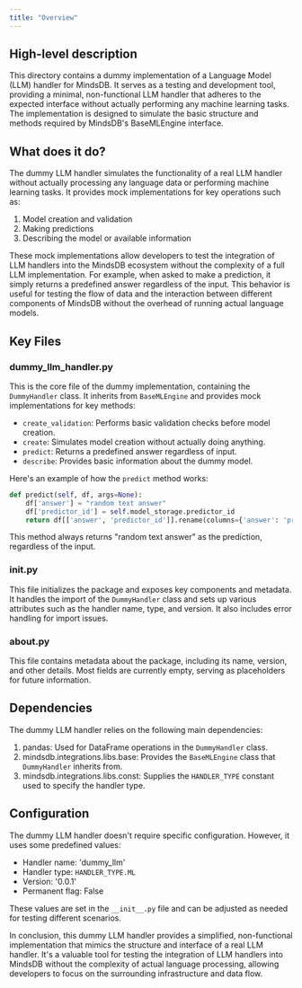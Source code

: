 ```yaml
---
title: "Overview"
---
```


## High-level description
This directory contains a dummy implementation of a Language Model (LLM) handler for MindsDB. It serves as a testing and development tool, providing a minimal, non-functional LLM handler that adheres to the expected interface without actually performing any machine learning tasks. The implementation is designed to simulate the basic structure and methods required by MindsDB's BaseMLEngine interface.

## What does it do?
The dummy LLM handler simulates the functionality of a real LLM handler without actually processing any language data or performing machine learning tasks. It provides mock implementations for key operations such as:

1. Model creation and validation
2. Making predictions
3. Describing the model or available information

These mock implementations allow developers to test the integration of LLM handlers into the MindsDB ecosystem without the complexity of a full LLM implementation. For example, when asked to make a prediction, it simply returns a predefined answer regardless of the input. This behavior is useful for testing the flow of data and the interaction between different components of MindsDB without the overhead of running actual language models.

## Key Files

### dummy_llm_handler.py
This is the core file of the dummy implementation, containing the `DummyHandler` class. It inherits from `BaseMLEngine` and provides mock implementations for key methods:

- `create_validation`: Performs basic validation checks before model creation.
- `create`: Simulates model creation without actually doing anything.
- `predict`: Returns a predefined answer regardless of input.
- `describe`: Provides basic information about the dummy model.

Here's an example of how the `predict` method works:

```python
def predict(self, df, args=None):
    df['answer'] = "random text answer"
    df['predictor_id'] = self.model_storage.predictor_id
    return df[['answer', 'predictor_id']].rename(columns={'answer': 'predicted'})
```

This method always returns "random text answer" as the prediction, regardless of the input.

### __init__.py
This file initializes the package and exposes key components and metadata. It handles the import of the `DummyHandler` class and sets up various attributes such as the handler name, type, and version. It also includes error handling for import issues.

### __about__.py
This file contains metadata about the package, including its name, version, and other details. Most fields are currently empty, serving as placeholders for future information.

## Dependencies
The dummy LLM handler relies on the following main dependencies:

1. pandas: Used for DataFrame operations in the `DummyHandler` class.
2. mindsdb.integrations.libs.base: Provides the `BaseMLEngine` class that `DummyHandler` inherits from.
3. mindsdb.integrations.libs.const: Supplies the `HANDLER_TYPE` constant used to specify the handler type.

## Configuration
The dummy LLM handler doesn't require specific configuration. However, it uses some predefined values:

- Handler name: 'dummy_llm'
- Handler type: `HANDLER_TYPE.ML`
- Version: '0.0.1'
- Permanent flag: False

These values are set in the `__init__.py` file and can be adjusted as needed for testing different scenarios.

In conclusion, this dummy LLM handler provides a simplified, non-functional implementation that mimics the structure and interface of a real LLM handler. It's a valuable tool for testing the integration of LLM handlers into MindsDB without the complexity of actual language processing, allowing developers to focus on the surrounding infrastructure and data flow.